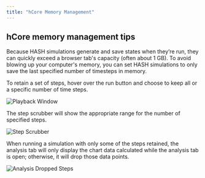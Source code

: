 ```yaml
---
title: "hCore Memory Management"
---
```


## hCore memory management tips

Because HASH simulations generate and save states when they’re run, they can quickly exceed a browser tab's capacity (often about 1 GB). To avoid blowing up your computer's memory, you can set HASH simulations to only save the last specified number of timesteps in memory.

To retain a set of steps, hover over the run button and choose to keep all or a specific number of time steps.

![Playback Window](https://cdn-us1.hash.ai/site/docs/playback.png)

The step scrubber will show the appropriate range for the number of specified steps.

![Step Scrubber](https://cdn-us1.hash.ai/site/docs/step-scrubber-memory.png)

When running a simulation with only some of the steps retained, the analysis tab will only display the chart data calculated while the analysis tab is open; otherwise, it will drop those data points.

![Analysis Dropped Steps](https://cdn-us1.hash.ai/site/docs/analysis-dropped-steps.png)
